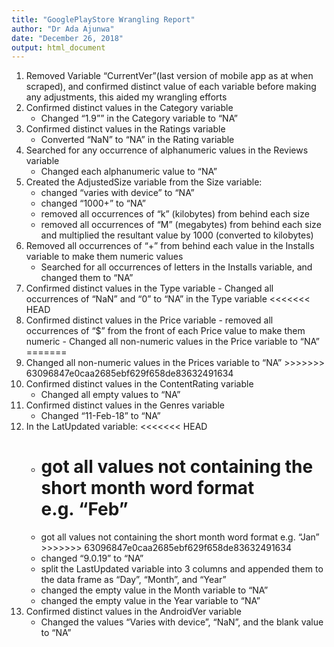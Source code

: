 ```yaml
---
title: "GooglePlayStore Wrangling Report"
author: "Dr Ada Ajunwa"
date: "December 26, 2018"
output: html_document
---
```


1. Removed Variable "CurrentVer"(last version of mobile app as at when scraped), and confirmed distinct value of each variable before making any adjustments, this aided my wrangling efforts
2. Confirmed distinct values in the Category variable
    - Changed "1.9"" in the Category variable to "NA" 
3. Confirmed distinct values in the Ratings variable
    - Converted "NaN" to "NA" in the Rating variable
4. Searched for any occurrence of alphanumeric values in the Reviews variable
    - Changed each alphanumeric value to "NA"
5. Created the AdjustedSize variable from the Size variable:
   - changed "varies with device" to "NA"
   - changed "1000+" to "NA"
   - removed all occurrences of "k" (kilobytes) from behind each size
   - removed all occurrences of "M" (megabytes) from behind each size and multiplied the resultant value by 1000 (converted to kilobytes)
6. Removed all occurrences of "+" from behind each value in the Installs variable to make them numeric values
    - Searched for all occurrences of letters in the Installs variable, and changed them to "NA"
7. Confirmed distinct values in the Type variable
       - Changed all occurrences of "NaN" and "0" to "NA" in the Type variable
<<<<<<< HEAD
8. Confirmed distinct values in the Price variable
       - removed all occurrences of "$" from the front of each Price value to make them numeric
       - Changed all non-numeric values in the Price variable to "NA"
=======
8. Changed all non-numeric values in the Prices variable to "NA"
>>>>>>> 63096847e0caa2685ebf629f658de83632491634
9. Confirmed distinct values in the ContentRating variable
      - Changed all empty values to "NA"
10. Confirmed distinct values in the Genres variable
      - Changed "11-Feb-18" to "NA"
11. In the LatUpdated variable:
<<<<<<< HEAD
      - got all values not containing the short month word format e.g. "Feb"
=======
      - got all values not containing the short month word format e.g. "Jan"
>>>>>>> 63096847e0caa2685ebf629f658de83632491634
      - changed "9.0.19" to "NA"
      - split the LastUpdated variable into 3 columns and appended them to the data frame as "Day", "Month", and "Year"
      - changed the empty value in the Month variable to "NA"
      - changed the empty value in the Year variable to "NA"
12. Confirmed distinct values in the AndroidVer variable
      - Changed the values "Varies with device", "NaN", and the blank value to "NA"
